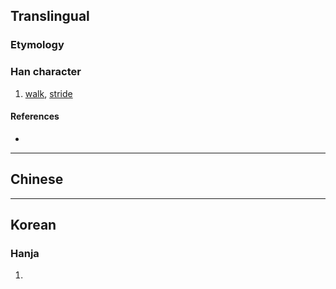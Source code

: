 {{character info/new}}
{{also|𡕒|ヰ}}
==Translingual==

===Etymology===
{{Han etym}}

===Han character===
{{Han char|rn=2|rad=丨|as=02|sn=3|canj=JV}}

# [[walk]], [[stride]]

====References====
* {{Han ref|kx=0079.020|hdz=10009.060|uh=3404|ud=13316}}

----

==Chinese==
{{zh-see|跨|v}}

----

==Korean==

===Hanja===
{{ko-hanja|hangeul=과|rv=gwa|mr=kwa|y=kwa|eumhun=걷다|ehrv=geotda|ehmr=kŏtta|ehy=ketta}}

# {{defn|lang=ko|sort=丨02}}